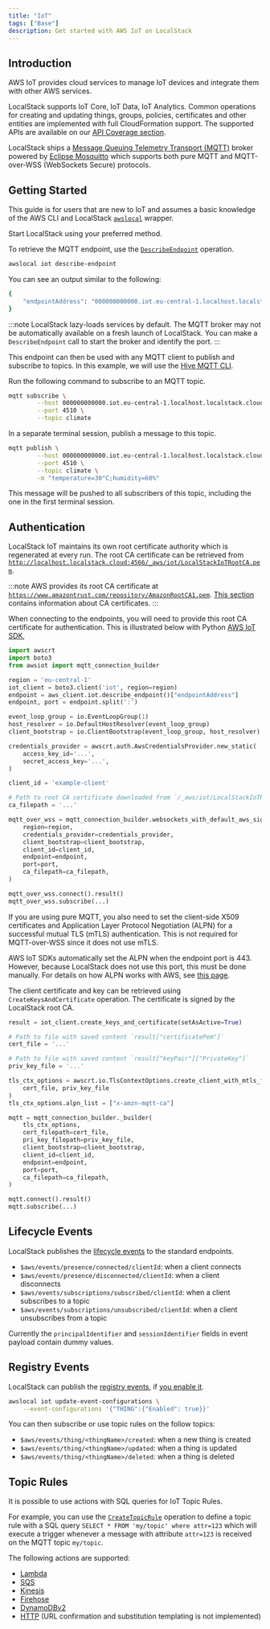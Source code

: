 ```yaml
---
title: "IoT"
tags: ["Base"]
description: Get started with AWS IoT on LocalStack
---
```



## Introduction

AWS IoT provides cloud services to manage IoT devices and integrate them with other AWS services.

LocalStack supports IoT Core, IoT Data, IoT Analytics.
Common operations for creating and updating things, groups, policies, certificates and other entities are implemented with full CloudFormation support.
The supported APIs are available on our [API Coverage section](#api-coverage).

LocalStack ships a [Message Queuing Telemetry Transport (MQTT)](https://mqtt.org/) broker powered by [Eclipse Mosquitto](https://mosquitto.org/) which supports both pure MQTT and MQTT-over-WSS (WebSockets Secure) protocols.

## Getting Started

This guide is for users that are new to IoT and assumes a basic knowledge of the AWS CLI and LocalStack [`awslocal`](https://github.com/localstack/awscli-local) wrapper.

Start LocalStack using your preferred method.

To retrieve the MQTT endpoint, use the [`DescribeEndpoint`](https://docs.aws.amazon.com/iot/latest/apireference/API_DescribeEndpoint.html) operation.

```bash
awslocal iot describe-endpoint
```

You can see an output similar to the following:

```bash
{
    "endpointAddress": "000000000000.iot.eu-central-1.localhost.localstack.cloud:4510"
}
```

:::note
LocalStack lazy-loads services by default.
The MQTT broker may not be automatically available on a fresh launch of LocalStack.
You can make a `DescribeEndpoint` call to start the broker and identify the port.
:::

This endpoint can then be used with any MQTT client to publish and subscribe to topics.
In this example, we will use the [Hive MQTT CLI](https://hivemq.github.io/mqtt-cli/docs/installation/).

Run the following command to subscribe to an MQTT topic.

```bash
mqtt subscribe \
        --host 000000000000.iot.eu-central-1.localhost.localstack.cloud \
        --port 4510 \
        --topic climate
```

In a separate terminal session, publish a message to this topic.

```bash
mqtt publish \
        --host 000000000000.iot.eu-central-1.localhost.localstack.cloud \
        --port 4510 \
        --topic climate \
        -m "temperature=30°C;humidity=60%"
```

This message will be pushed to all subscribers of this topic, including the one in the first terminal session.

## Authentication

LocalStack IoT maintains its own root certificate authority which is regenerated at every run.
The root CA certificate can be retrieved from [`http://localhost.localstack.cloud:4566/_aws/iot/LocalStackIoTRootCA.pem`](http://localhost.localstack.cloud:4566/_aws/iot/LocalStackIoTRootCA.pem).

:::note
AWS provides its root CA certificate at [`https://www.amazontrust.com/repository/AmazonRootCA1.pem`](https://www.amazontrust.com/repository/AmazonRootCA1.pem).
[This section](https://docs.aws.amazon.com/iot/latest/developerguide/server-authentication.html#server-authentication-certs) contains information about CA certificates.
:::

When connecting to the endpoints, you will need to provide this root CA certificate for authentication.
This is illustrated below with Python [AWS IoT SDK](https://docs.aws.amazon.com/iot/latest/developerguide/iot-sdks.html),

```py
import awscrt
import boto3
from awsiot import mqtt_connection_builder

region = 'eu-central-1'
iot_client = boto3.client('iot', region=region)
endpoint = aws_client.iot.describe_endpoint()["endpointAddress"]
endpoint, port = endpoint.split(':')

event_loop_group = io.EventLoopGroup(1)
host_resolver = io.DefaultHostResolver(event_loop_group)
client_bootstrap = io.ClientBootstrap(event_loop_group, host_resolver)

credentials_provider = awscrt.auth.AwsCredentialsProvider.new_static(
    access_key_id='...',
    secret_access_key='...',
)

client_id = 'example-client'

# Path to root CA certificate downloaded from `/_aws/iot/LocalStackIoTRootCA.pem`
ca_filepath = '...'

mqtt_over_wss = mqtt_connection_builder.websockets_with_default_aws_signing(
    region=region,
    credentials_provider=credentials_provider,
    client_bootstrap=client_bootstrap,
    client_id=client_id,
    endpoint=endpoint,
    port=port,
    ca_filepath=ca_filepath,
)

mqtt_over_wss.connect().result()
mqtt_over_wss.subscribe(...)
```

If you are using pure MQTT, you also need to set the client-side X509 certificates and Application Layer Protocol Negotiation (ALPN) for a successful mutual TLS (mTLS) authentication.
This is not required for MQTT-over-WSS since it does not use mTLS.

AWS IoT SDKs automatically set the ALPN when the endpoint port is 443.
However, because LocalStack does not use this port, this must be done manually.
For details on how ALPN works with AWS, see [this page](https://docs.aws.amazon.com/iot/latest/developerguide/protocols.html).

The client certificate and key can be retrieved using `CreateKeysAndCertificate` operation.
The certificate is signed by the LocalStack root CA.

```py
result = iot_client.create_keys_and_certificate(setAsActive=True)

# Path to file with saved content `result["certificatePem"]`
cert_file = '...'

# Path to file with saved content `result["keyPair"]["PrivateKey"]`
priv_key_file = '...'

tls_ctx_options = awscrt.io.TlsContextOptions.create_client_with_mtls_from_path(
    cert_file, priv_key_file
)
tls_ctx_options.alpn_list = ["x-amzn-mqtt-ca"]

mqtt = mqtt_connection_builder._builder(
    tls_ctx_options,
    cert_filepath=cert_file,
    pri_key_filepath=priv_key_file,
    client_bootstrap=client_bootstrap,
    client_id=client_id,
    endpoint=endpoint,
    port=port,
    ca_filepath=ca_filepath,
)

mqtt.connect().result()
mqtt.subscribe(...)
```

## Lifecycle Events

LocalStack publishes the [lifecycle events](https://docs.aws.amazon.com/iot/latest/developerguide/life-cycle-events.html) to the standard endpoints.

- `$aws/events/presence/connected/clientId`: when a client connects
- `$aws/events/presence/disconnected/clientId`: when a client disconnects
- `$aws/events/subscriptions/subscribed/clientId`: when a client subscribes to a topic
- `$aws/events/subscriptions/unsubscribed/clientId`: when a client unsubscribes from a topic

Currently the `principalIdentifier` and `sessionIdentifier` fields in event payload contain dummy values.

## Registry Events

LocalStack can publish the [registry events](https://docs.aws.amazon.com/iot/latest/developerguide/registry-events.html), if [you enable it](https://docs.aws.amazon.com/iot/latest/developerguide/iot-events.html#iot-events-enable).

```bash
awslocal iot update-event-configurations \
    --event-configurations '{"THING":{"Enabled": true}}'
```

You can then subscribe or use topic rules on the follow topics:

- `$aws/events/thing/<thingName>/created`: when a new thing is created
- `$aws/events/thing/<thingName>/updated`: when a thing is updated
- `$aws/events/thing/<thingName>/deleted`: when a thing is deleted

## Topic Rules

It is possible to use actions with SQL queries for IoT Topic Rules.

For example, you can use the [`CreateTopicRule`](https://docs.aws.amazon.com/iot/latest/apireference/API_CreateTopicRule.html) operation to define a topic rule with a SQL query `SELECT * FROM 'my/topic' where attr=123` which will execute a trigger whenever a message with attribute `attr=123` is received on the MQTT topic `my/topic`.

The following actions are supported:
- [Lambda](https://docs.aws.amazon.com/iot/latest/developerguide/lambda-rule-action.html)
- [SQS](https://docs.aws.amazon.com/iot/latest/developerguide/sqs-rule-action.html)
- [Kinesis](https://docs.aws.amazon.com/iot/latest/developerguide/kinesis-rule-action.html)
- [Firehose](https://docs.aws.amazon.com/iot/latest/developerguide/kinesis-firehose-rule-action.html)
- [DynamoDBv2](https://docs.aws.amazon.com/iot/latest/developerguide/dynamodb-v2-rule-action.html)
- [HTTP](https://docs.aws.amazon.com/iot/latest/developerguide/https-rule-action.html) (URL confirmation and substitution templating is not implemented)
